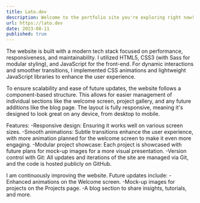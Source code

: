 ```yaml
---
title: Lato.dev
description: Welcome to the portfolio site you're exploring right now! This project is my personal platform to showcase the skills I've honed over the years, along with the various projects I've worked on.
url: https://lato.dev
date: 2023-08-11
published: true
---
```



The website is built with a modern tech stack focused on performance, responsiveness, and maintainability. I utilized HTML5, CSS3 (with Sass for modular styling), and JavaScript for the front-end. For dynamic interactions and smoother transitions, I implemented CSS animations and lightweight JavaScript libraries to enhance the user experience.

To ensure scalability and ease of future updates, the website follows a component-based structure. This allows for easier management of individual sections like the welcome screen, project gallery, and any future additions like the blog page. The layout is fully responsive, meaning it's designed to look great on any device, from desktop to mobile.

Features:
-Responsive design: Ensuring it works well on various screen sizes.
-Smooth animations: Subtle transitions enhance the user experience, with more animation planned for the welcome screen to make it even more engaging.
-Modular project showcase: Each project is showcased with future plans for mock-up images for a more visual presentation.
-Version control with Git: All updates and iterations of the site are managed via Git, and the code is hosted publicly on GitHub.

I am continuously improving the website. Future updates include:
-Enhanced animations on the Welcome screen.
-Mock-up images for projects on the Projects page.
-A blog section to share insights, tutorials, and more.

